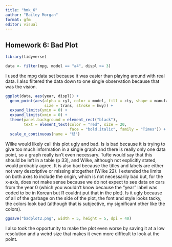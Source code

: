 ```yaml
---
title: "hmk_6"
author: "Bailey Morgan"
format: gfm
editor: visual
---
```


## Homework 6: Bad Plot

```r
library(tidyverse)

data <- filter(mpg, model == "a4", displ >= 3)
```
I used the mpg data set because it was easier than playing around with real data. I also filtered the data down to one single observation because that was the vision.

```r
ggplot(data, aes(year, displ)) +
  geom_point(aes(alpha = cyl, color = model, fill = cty, shape = manufacturer,
                 size = trans, stroke = hwy)) +
  expand_limits(ymin = 0) +
  expand_limits(xmin = 0) +
  theme(panel.background = element_rect("black"),
        text = element_text(color = "red", size = 20,
                            face = "bold.italic", family = "Times")) +
  scale_x_continuous(name = "년")
```
Wilke would likely call this plot ugly and bad. Is is bad because it is trying to give too much information in a single graph and there is really only one data point, so a graph really isn't even necessary. Tufte would say that this should be left in a table (p 33), and Wilke, although not explicitly stated, would probably agree. It is also bad because the titles and labels are either not very descriptive or missing altogether (Wilke 22). I extended the limits on both axes to include the origin, which is not necessarily bad but, for the x-axis, does not make sense because we do not expect to see data on cars from the year 0 (which you wouldn't know because the "year" label was coded to be in Korean but R couldnt put that in the plot). Is it ugly because of all of the garbage on the side of the plot, the font and style looks tacky, the colors look bad (although that is subjective, my significant other like the colors).

```r
ggsave("badplot2.png", width = 5, height = 5, dpi = 40)
```
I also took the opportunity to make the plot even worse by saving it at a low resolution and a weird size that makes it even more difficult to look at the point.